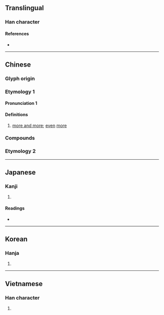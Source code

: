 {{also|癒|瘉}}
{{character info/new}}
==Translingual==

===Han character===
{{Han char|rn=61|rad=心|as=09|sn=13|four=80332|canj=OMBP|ids=⿱俞心(GHTV),⿱兪心(JK)}}

====References====
* {{Han ref|kx=0394.030|dkj=10904|dj=0730.140|hdz=42322.150|uh=6108|ud=24840|bh=B755|bd=46933}}

----

==Chinese==
{{zh-forms}}

===Glyph origin===
{{Han etym}}

===Etymology 1===

====Pronunciation 1====
{{zh-pron
|m=yù
|c=jyu6
|mn=xm,qz,tp,km:lú/kh:jú/zz:jí/xm:ū/qz:ú
|mn_note=Xiamen, Quanzhou: lú - vernacular; ū/ú - literary
|mc=y
|oc=y
|ma=Zh-yù.ogg
|cat=adv,det
}}

====Definitions====
{{zh-hanzi}}

# [[more and more]]; [[even]] [[more]]

===Compounds===
{{zh-der|愈發|愈合|愈加|愈演愈烈|愈……愈……|愈出愈奇|愈戰愈勇|愈愈|愈挫愈奮|大愈|每況愈下|每下愈況}}

===Etymology 2===
{{zh-see|癒}}

----

==Japanese==

===Kanji===
{{ja-kanji|grade=uc|rs=心09}}

# {{defn|lang=ja|sort=心09}}

====Readings====
* {{ja-readings|on=[[ゆ]] (yu)|kun=[[まさる]] (masaru), [[いよいよ]] (iyoiyo)}}

----

==Korean==

===Hanja===
{{ko-hanja|hangeul=[[유]]|eumhun=|rv=yu|mr=yu|y=yu}}

# {{defn|lang=ko|sort=心09}}

----

==Vietnamese==

===Han character===
{{vi-hantu|[[rủ]]|rs=心09}}

# {{defn|lang=vi|sort=心09}}